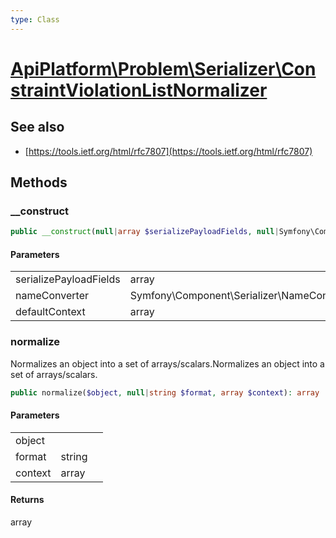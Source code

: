 ```yaml
---
type: Class
---
```


# [ApiPlatform\Problem\Serializer\ConstraintViolationListNormalizer](/docs/v3.2/reference/Problem/Serializer/ConstraintViolationListNormalizer)

## See also
- [https://tools.ietf.org/html/rfc7807](https://tools.ietf.org/html/rfc7807)


## Methods

### __construct



```php
public __construct(null|array $serializePayloadFields, null|Symfony\Component\Serializer\NameConverter\NameConverterInterface $nameConverter, array $defaultContext)
```

#### Parameters

<table><tbody>
<tr><td>serializePayloadFields</td><td>array</td><td></td></tr><tr><td>nameConverter</td><td>Symfony\Component\Serializer\NameConverter\NameConverterInterface</td><td></td></tr><tr><td>defaultContext</td><td>array</td><td></td></tr>
</tbody>
</table>

### normalize

Normalizes an object into a set of arrays/scalars.Normalizes an object into a set of arrays/scalars.

```php
public normalize($object, null|string $format, array $context): array
```

#### Parameters

<table><tbody>
<tr><td>object</td><td></td><td></td></tr><tr><td>format</td><td>string</td><td></td></tr><tr><td>context</td><td>array</td><td></td></tr>
</tbody>
</table>

#### Returns

array
